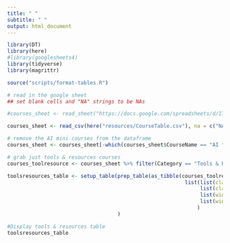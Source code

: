 ```yaml
---
title: " "
subtitle: " "
output: html_document
---
```


<style type="text/css">
  body{
  text-align: justify;
  text-justify: inter-word;
}
</style>


```r
library(DT)
library(here)
#library(googlesheets4)
library(tidyverse)
library(magrittr)

source("scripts/format-tables.R")
```


```r
# read in the google sheet
## set blank cells and "NA" strings to be NAs

#courses_sheet <- read_sheet("https://docs.google.com/spreadsheets/d/1TiNdu92hK-0FN8GbmWi_QbdUaX2yJF76yFt2oljm_qE/edit?usp=sharing", na = c("NA", ""))

courses_sheet <- read_csv(here("resources/CourseTable.csv"), na = c("NA", ""))

# remove the AI mini courses from the dataframe
courses_sheet <- courses_sheet[-which(courses_sheet$CourseName == "AI for Decision Makers: Exploring AI Possibilities"  | courses_sheet$CourseName == "AI for Decision Makers: Avoiding AI Harm"| courses_sheet$CourseName == "AI for Decision Makers: Determining AI Needs" | courses_sheet$CourseName == "AI for Decision Makers: Developing AI Policy"),]

# grab just tools & resources courses
courses_toolresource <- courses_sheet %>% filter(Category == "Tools & Resources")

toolsresources_table <- setup_table(prep_table(as_tibble(courses_toolresource), current = TRUE), "Tools & Resources Courses Currently Available", columnDefsListOfLists = 
                                                          list(list(className = 'dt-center', targets = c(0,1,3)),
                                                               list(className = "dt-left", targets = c(2,4)),
                                                               list(width = '200px', targets = c(2)) ,
                                                               list(width = '200px', targets = c(4))
                                                              )
                                    )
```

```r
#Display tools & resources table
toolsresources_table
```
